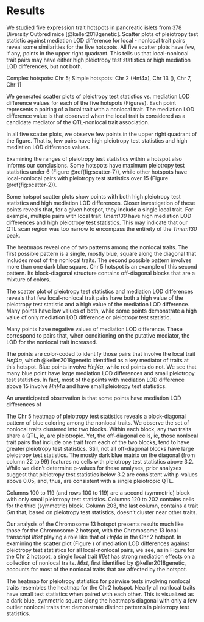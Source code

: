 # Results

We studied five expression trait hotspots in pancreatic islets from 378 Diversity Outbred mice 
[@keller2018genetic]. Scatter plots of 
pleiotropy test statistic against mediation LOD difference for local - nonlocal trait pairs reveal 
some similarities for the five hotspots. All five scatter plots have few, if any, points in the upper 
right quadrant. This tells us that local-nonlocal trait pairs may have either high pleiotropy test 
statistics or high mediation LOD differences, but not both.


Complex hotspots: Chr 5; Simple hotspots: Chr 2 (Hnf4a), Chr 13 (), Chr 7, Chr 11






We generated scatter plots of pleiotropy test statistics vs. mediation LOD difference values for each of the five hotspots (Figures).
Each point represents a pairing of a local trait with a nonlocal trait.
The mediation LOD difference value is that observed when the local trait is considered
as a candidate mediator of the QTL-nonlocal trait association.

In all five scatter plots, we observe few
points in the upper right quadrant of the figure.
That is, few pairs have high pleiotropy test statistics and
high mediation LOD difference values.


Examining the ranges of pleiotropy test statistics within a hotspot also informs our conclusions. 
Some hotspots have maximum pleiotropy test statistics under 6 (Figure \@ref(fig:scatter-7)), while 
other hotspots have local-nonlocal pairs with pleiotropy test statistics over 15 (Figure 
\@ref(fig:scatter-2)). 

Some hotspot scatter plots show points with both high pleiotropy test statistics and high mediation 
LOD differences. Closer investigation of these points reveals that, for a given hotspot, they 
include a single local trait. For example, multiple pairs with local trait *Tmem130* have high 
mediation LOD differences and high pleiotropy test statistics. This may indicate that our QTL scan 
region was too narrow to encompass the entirety of the *Tmem130* peak. 

The heatmaps reveal one of two patterns among the nonlocal traits. The first possible pattern is a 
single, mostly blue, square along the diagonal that includes most of the nonlocal traits. The second 
possible pattern involves more than one dark blue square. Chr 5 hotspot is an example of this second 
pattern. Its block-diagonal structure contains off-diagonal blocks that are a mixture of colors. 


The scatter plot of pleiotropy test statistics and mediation LOD differences reveals that few local-nonlocal 
trait pairs have both a high value of the pleiotropy test statistic and a high value of the mediation LOD 
difference. Many points have low values of both, while some points demonstrate a high value of only mediation 
LOD difference or pleiotropy test statistic. 

Many points have negative values of mediation LOD difference. These correspond to pairs that, when conditioning 
on the putative mediator, the LOD for the nonlocal trait increased. 

The points are color-coded to identify those pairs that involve the local trait *Hnf4a*, which 
@keller2018genetic identified as a key mediator of traits at this hotspot. Blue points involve *Hnf4a*, while 
red points do not. We see that many blue point have large mediation LOD differences and small pleiotropy test 
statistics. In fact, most of the points with mediation LOD difference above 15 involve *Hnf4a* and have small 
pleiotropy test statistics. 

An unanticipated observation is that some points have mediation LOD differences of 

The Chr 5 heatmap of pleiotropy test statistics 
reveals a block-diagonal pattern of blue coloring among the nonlocal traits. We observe the 
set of nonlocal traits clustered into two blocks. Within each block, any two traits share a 
QTL, ie, are pleiotropic. Yet, the off-diagonal cells, ie, those nonlocal trait pairs that 
include one trait from each of the two blocks, tend to have greater pleiotropy test 
statistics. Still, not all off-diagonal blocks have large pleiotropy test statistics. The 
mostly dark blue matrix on the diagonal (from column 22 to 99) features no cells with pleiotropy test statistics 
above 3.2. While we didn't determine p-values for these analyses, prior analyses suggest that pleiotropy test 
statistics below 3.2 are consistent with p-values above 0.05, and, thus, are consistent with a single pleiotropic 
QTL.

Columns 100 to 119 (and rows 100 to 119) are a second (symmetric) block with only small 
pleiotropy test statistics. Columns 120 to 202 contains cells for the third (symmetric) block. Column 203, the last column, contains a trait *Gm* that, based on pleiotropy test statistics, doesn't cluster near other traits.


Our analysis of the Chromosome 13 hotspot presents results much like those for the Chromosome 2 
hotspot, with the Chromosome 13 local transcript *Il6st* playing a role like that of *Hnf4a* in the 
Chr 2 hotspot. In examining the scatter plot (Figure ) of mediation LOD differences against 
pleiotropy test statistics for all local-nonlocal pairs, we see, as in Figure for the Chr 2 
hotspot, a single local trait *Il6st* has strong mediation effects on a collection of nonlocal traits. *Il6st*, first identified by @keller2018genetic, accounts for most of the nonlocal traits that are affected by the hotspot. 

The heatmap for pleiotropy statistics for pairwise tests involving nonlocal traits resembles the 
heatmap for the Chr2 hotspot. Nearly all nonlocal traits have small test statistics when paired 
with each other. This is visualized as a dark blue, symmetric square along the heatmap's diagonal 
with only a few outlier nonlocal traits that demonstrate distinct patterns in pleiotropy test 
statistics.









